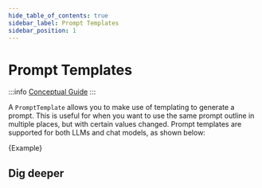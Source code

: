 ```yaml
---
hide_table_of_contents: true
sidebar_label: Prompt Templates
sidebar_position: 1
---
```



# Prompt Templates

:::info
[Conceptual Guide](https://docs.langchain.com/docs/components/prompts/prompt-template)
:::

A `PromptTemplate` allows you to make use of templating to generate a prompt. This is useful for when you want to use the same prompt outline in multiple places, but with certain values changed.
Prompt templates are supported for both LLMs and chat models, as shown below:

<CodeBlock language="typescript">{Example}</CodeBlock>

## Dig deeper

<DocCardList/>
